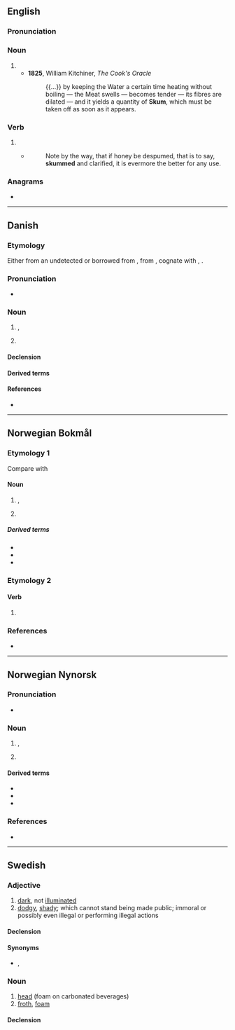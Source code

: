 ==English==

===Pronunciation===
{{rfp|en}}

===Noun===
{{en-noun|?}}

# {{obsolete form of|en|scum|gloss=surface impurities}}
#* '''1825''', William Kitchiner, ''The Cook's Oracle''
#*: {{...}} by keeping the Water a certain time heating without boiling — the Meat swells — becomes tender — its fibres are dilated — and it yields a quantity of '''Skum''', which must be taken off as soon as it appears.

===Verb===
{{en-verb|skums|skumming|skummed}}

# {{obsolete form of|en|scum|gloss=remove surface impurities}}
#* {{rfdatek|en|Holland}}
#*: Note by the way, that if honey be despumed, that is to say, '''skummed''' and clarified, it is evermore the better for any use.

===Anagrams===
* {{anagrams|en|a=kmsu|MuSK|Musk|musk}}

----

==Danish==

===Etymology===
Either from an undetected {{inh|da|non|*skúm}} or borrowed from {{bor|da|gml|schūm}}, from {{der|da|gem-pro|*skūmaz|g=m||foam}}, cognate with {{cog|de|Schaum}}, {{cog|nl|schuim}}.

===Pronunciation===
* {{IPA|da|/skomˀ/|[ˈsɡ̊ɔmˀ]}}

===Noun===
{{da-noun|dc=1|et|-}}

# {{l|en|foam}}, {{l|en|froth}} {{q|a mass of small bubbles in a liquid}}
# {{l|en|foam}} {{q|plastic material with numerous small pockets of air or gas}}
#: {{synonyms|da|skumplast}}

====Declension====
{{da-decl|et|dc=1|n=sg}}

====Derived terms====
{{der4|da
|barberskum
|flødeskum
|havskum
|skumklædt
|skummadras
|skumme
|skumplast
|skumpude
|skumslukker
|skumsprøjt
|skumstribe
|skumtop
|sæbeskum
|ølskum
}}

====References====
* {{R:DDO}}

----

==Norwegian Bokmål==
{{wikipedia|lang=no}}

===Etymology 1===
Compare with {{cog|de|Schaum}}

====Noun====
{{nb-noun-nu|skumm}}

# {{l|en|foam}}, {{l|en|froth}}
# {{q|from soap, shampoo}} {{l|en|lather}}

=====Derived terms=====
* {{l|nb|barberskum}}
* {{l|nb|skumgummi}}
* {{l|nb|skumme}}

===Etymology 2===

====Verb====
{{nb-verb-form}}

# {{imperative of|nb|skumme}}

===References===
* {{R:The Bokmål Dictionary}}

----

==Norwegian Nynorsk==
{{wikipedia|lang=nn}}

===Pronunciation===
* {{IPA|no|/skʊmː/}}

===Noun===
{{nn-noun-nu|skumm}}

# {{l|en|foam}}, {{l|en|froth}}
# {{q|from soap, shampoo}} {{l|en|lather}}

====Derived terms====
* {{l|nn|barberskum}}
* {{l|nn|skumgummi}}
* {{l|nn|skumme}}

===References===
* {{R:The Nynorsk Dictionary}}

----

==Swedish==

===Adjective===
{{sv-adj|skummare|skummast}}

# [[dark]], not [[illuminate]]d
# [[dodgy]], [[shady]]; which cannot stand being made public; immoral or possibly even illegal or performing illegal actions

====Declension====
{{sv-adj-reg|alt=skumm}}

====Synonyms====
* {{sense|dark}} {{l|sv|mörk}}, {{l|sv|oupplyst}}

===Noun===
{{sv-noun|n}}

# [[head]] (foam on carbonated beverages)
# [[froth]], [[foam]]

====Declension====
{{sv-infl-noun-n-zero|stem=skumm}}